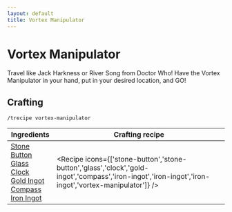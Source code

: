 ```yaml
---
layout: default
title: Vortex Manipulator
---
```



Vortex Manipulator
===================

Travel like Jack Harkness or River Song from Doctor Who! Have the Vortex Manipulator in your hand, put in your desired location, and GO!

## Crafting

`/trecipe vortex-manipulator`

| Ingredients | Crafting recipe |
| ----------- | --------------- |
| [Stone Button](https://minecraft.wiki/w/Stone_Button)<br/>[Glass](https://minecraft.wiki/w/Glass)<br/>[Clock](https://minecraft.wiki/w/Clock)<br/>[Gold Ingot](https://minecraft.wiki/w/Gold_Ingot)<br/>[Compass](https://minecraft.wiki/w/Compass)<br/>[Iron Ingot](https://minecraft.wiki/w/Iron_Ingot) | <Recipe icons={['stone-button','stone-button','glass','clock','gold-ingot','compass','iron-ingot','iron-ingot','iron-ingot','vortex-manipulator']} /> |
